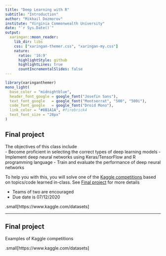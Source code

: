 ```yaml
---
title: "Deep Learning with R"
subtitle: "Introduction"
author: "Mikhail Dozmorov"
institute: "Virginia Commonwealth University"
date: "`r Sys.Date()`"
output:
  xaringan::moon_reader:
    lib_dir: libs
    css: ["xaringan-themer.css", "xaringan-my.css"]
    nature:
      ratio: '16:9'
      highlightStyle: github
      highlightLines: true
      countIncrementalSlides: false
---
```


```r
library(xaringanthemer)
mono_light(
  base_color = "midnightblue",
  header_font_google = google_font("Josefin Sans"),
  text_font_google   = google_font("Montserrat", "500", "500i"),
  code_font_google   = google_font("Droid Mono"),
  link_color = "#8B1A1A", #firebrick4
  text_font_size = "28px"
)
```

## Final project

The objectives of this class include  
- Become proficient in selecting the correct types of deep learning models
- Implement deep neural networks using Keras/TensorFlow and R programming language
- Train and evaluate the performance of deep neural networks

To help you with this, you will solve one of the [Kaggle competitions](https://www.kaggle.com/datasets) based on topics/code learned in-class. See [Final project](class/final_project) for more details

- Teams of two are encouraged
- Due date is 07/12/2020

.small[https://www.kaggle.com/datasets]

---
## Final project

Examples of Kaggle competitions


.small[https://www.kaggle.com/datasets]


<!--
### Artificial Intelligence Podcast

.center[
<a href="https://www.youtube.com/user/lexfridman/featured"> <img src="img/Lex_Fridman_Youtube.png" height=450> </a>
]

.small[https://www.youtube.com/user/lexfridman/featured]
-->